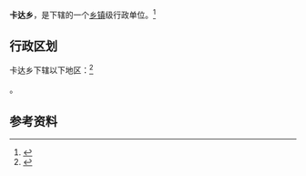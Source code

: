 {{中国乡级行政区|54/22/32/208/000}}

'''卡达乡'''，是{{PRC admin/fullname|54/22/32/208/000|3}}下辖的一个[[乡镇|乡镇]]级行政单位。<ref>{{PRC admin/ref sgc|{{PRC admin/parent|54/22/32/208/000}}}}</ref>

== 行政区划 ==

卡达乡下辖以下地区：<ref>{{PRC admin/ref sgc|54/22/32/208/000}}</ref>

{{PRC admin/children|54/22/32/208/000}}。

== 参考资料 ==

{{reflist}}

{{行政区划小作品}}
{{PRC admin/navcat|54/22/32/208/000}}